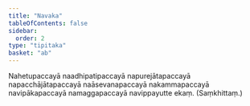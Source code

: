 ```yaml
---
title: "Navaka"
tableOfContents: false
sidebar:
  order: 2
type: "tipitaka"
basket: "ab"
---
```



<DynamicBreadcrumb />

<Paragraph number="1837">
Nahetupaccayā naadhipatipaccayā napurejātapaccayā napacchājātapaccayā naāsevanapaccayā nakammapaccayā navipākapaccayā namaggapaccayā navippayutte ekaṃ. (Saṃkhittaṃ.)
</Paragraph>